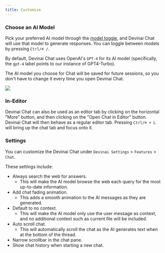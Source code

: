 ```yaml
---
title: Customize
---
```


### Choose an AI Model

Pick your preferred AI model through the [model toggle](/advanced/models#model-dropdown), and Devinai Chat will use that model to generate responses. You can toggle between models by pressing `Ctrl/⌘ /`.

By default, Devinai Chat uses OpenAI's `GPT-4` for its AI model (specifically, the `gpt-4` label points to our instance of GPT4-Turbo).

The AI model you choose for Chat will be saved for future sessions, so you don't have to change it every time you open Devinai Chat.

<Frame>
    <img src="/images/chat/model-toggle.png" />
</Frame>

### In-Editor

Devinai Chat can also be used as an editor tab by clicking on the horizontal "More" button, and then clicking on the "Open Chat in Editor" button.
Devinai Chat will then behave as a regular editor tab. Pressing `Ctrl/⌘ + L` will bring up the chat tab and focus onto it.

### Settings

You can customize the Devinai Chat under `Devinai Settings` > `Features` > `Chat`.

These settings include:

-   Always search the web for answers.
    -   This will make the AI model browse the web each query for the most up-to-date information.
-   Add chat fading animation.
    -   This adds a smooth animation to the AI messages as they are generated.
-   Default to no context.
    -   This will make the AI model only use the user message as context, and no additional context such as current file will be included.
-   Auto scroll chat.
    -   This will automatically scroll the chat as the AI generates text when at the bottom of the thread.
-   Narrow scrollbar in the chat pane.
-   Show chat history when starting a new chat.
